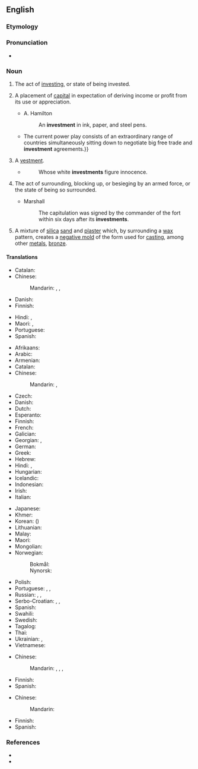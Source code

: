 ==English==
{{wikipedia}}

===Etymology===
{{suffix|en|invest|ment}}

===Pronunciation===
* {{audio|en-us-investment.ogg|Audio (US)|lang=en}}

===Noun===
{{en-noun|~}}

# The act of [[invest]]ing, or state of being invested.
# {{lb|en|finance}} A placement of [[capital]] in expectation of deriving income or profit from its use or appreciation.
#: {{ant|en|divestment}}
#* {{rfdate|en|and other bibliographic particulars}} A. Hamilton
#*: An '''investment''' in ink, paper, and steel pens.
#* {{quote-journal|lang=en|date=2013-07-19|author={{w|Timothy Garton Ash}}| volume=189| issue=6| page=18| magazine={{w|The Guardian Weekly}}| title=[http://www.theguardian.com/commentisfree/2013/jul/10/geopolitics-transatlantic-trade-deal Where Dr Pangloss meets Machiavelli]| passage=Hidden behind thickets of acronyms and gorse bushes of detail, a new great game is under way across the globe.{{...}}The current power play consists of an extraordinary range of countries simultaneously sitting down to negotiate big free trade and '''investment''' agreements.}}
# {{lb|en|obsolete}} A [[vestment]].
#* {{w|William Shakespeare}}
#*: Whose white '''investments''' figure innocence.
# {{lb|en|military}} The act of surrounding, blocking up, or besieging by an armed force, or the state of being so surrounded.
#* {{rfdate|en|and other bibliographic particulars}} Marshall
#*: The capitulation was signed by the commander of the fort within six days after its '''investments'''.
# A mixture of [[silica]] [[sand]] and [[plaster]] which, by surrounding a [[wax]] pattern, creates a [[negative mold]] of the form used for [[casting]], among other [[metal]]s, [[bronze]].

====Translations====
{{trans-top|act of investing}}
* Catalan: {{t+|ca|inversió|f}}
* Chinese:
*: Mandarin: {{t+|cmn|投入|tr=tóurù}}, {{t+|cmn|投資}}, {{t+|cmn|投资|tr=tóuzī}}
* Danish: {{t-needed|da}}
* Finnish: {{t+|fi|sijoittaminen}}
{{trans-mid}}
* Hindi: {{t+|hi|निवेश|m}}, {{t|hi|विनिधान|m}}
* Maori: {{t|mi|whakangaonga}}, {{t|mi|whakangaonga moni}}
* Portuguese: {{t-needed|pt}}
* Spanish: {{t+|es|inversión|f}}
{{trans-bottom}}

{{trans-top|placement of capital in expectation of deriving income or profit from its use}}
* Afrikaans: {{t|af|belegging}}
* Arabic: {{t|ar|اِسْتِثْمَار|m}}
* Armenian: {{t+|hy|ներդրում}}
* Catalan: {{t+|ca|inversió|f}}
* Chinese:
*: Mandarin: {{t+|cmn|投資|sc=Hani}}, {{t+|cmn|投资|tr=tóuzī|sc=Hani}}
* Czech: {{t+|cs|investice|f}}
* Danish: {{t-needed|da}}
* Dutch: {{t+|nl|investering}}
* Esperanto: {{t-needed|eo}}
* Finnish: {{t+|fi|sijoitus}}
* French: {{t+|fr|investissement}}
* Galician: {{t+|gl|investimento|m}}
* Georgian: {{t|ka|შენატანი|sc=Geor}}, {{t|ka|ინვესტიცია|sc=Geor}}
* German: {{t+|de|Investition|f}}
* Greek: {{t+|el|επένδυση|f|sc=Grek}}
* Hebrew: {{t+|he|השקעה|f|tr=hashkaa}}
* Hindi: {{t+|hi|निवेश|m}}, {{t|hi|विनिधान|m}}
* Hungarian: {{t+|hu|befektetés}}
* Icelandic: {{t|is|fjárfesting|f}}
* Indonesian: {{t+|id|investasi}}
* Irish: {{t|ga|fuilleamh|m}}
* Italian: {{t+|it|investimento|m}}
{{trans-mid}}
* Japanese: {{t+|ja|投資|tr=とうし, tōshi}}
* Khmer: {{t-needed|km}}
* Korean: {{t+|ko|투자}} ({{t+|ko|投資|sc=Hani}})
* Lithuanian: {{t|lt|investicija|f}}
* Malay: {{t|ms|pelaburan}}
* Maori: {{t|mi|whakangaonga}}
* Mongolian: {{t-needed|mn}}
* Norwegian:
*: Bokmål: {{t|nb|investering|m|f}}
*: Nynorsk: {{t|nn|investering|f}}
* Polish: {{t+|pl|inwestycja|f}}
* Portuguese: {{t+|pt|investimento|m|alt=investimento}}, {{t|pt|investimentos|m-p}}, {{t+|pt|aposta|f}}
* Russian: {{t+|ru|инвести́ция|f}}, {{t+|ru|вклад|m}}, {{t+|ru|капиталовложе́ние|n}}
* Serbo-Croatian: {{t+|sh|ulaganje|n}}, {{t+|sh|investicija|f}}, {{t+|sh|plasman|m}}
* Spanish: {{t+|es|inversión|f}}
* Swahili: {{t+|sw|uwekezaji}}
* Swedish: {{t+|sv|investering}}
* Tagalog: {{t|tl|pamumuhunan|sc=Hani}}
* Thai: {{t|th|การลงทุน}}
* Ukrainian: {{t+|uk|інвести́ція}}, {{t+|uk|вне́сок}}
* Vietnamese: {{t|vi|đầu tư|alt=sự đầu tư}}
{{trans-bottom}}

{{trans-see|vestment}}

{{trans-top|act of surrounding}}
* Chinese:
*: Mandarin: {{t+|cmn|包圍}}, {{t+|cmn|包围|tr=bāowéi}}, {{t+|cmn|封鎖}}, {{t+|cmn|封锁|tr=fēngsuǒ}}
{{trans-mid}}
* Finnish: {{t+|fi|piiritys}}
* Spanish: {{t-needed|es}}
{{trans-bottom}}

{{trans-top|mixture of silica sand and plaster}}
* Chinese:
*: Mandarin: {{t|cmn|熔模|tr=róngmó}}
{{trans-mid}}
* Finnish: {{t+|fi|keerna}}
* Spanish: {{t-needed|es}}
{{trans-bottom}}

===References===
* {{R:OneLook}}
* {{R:Century 1911}}